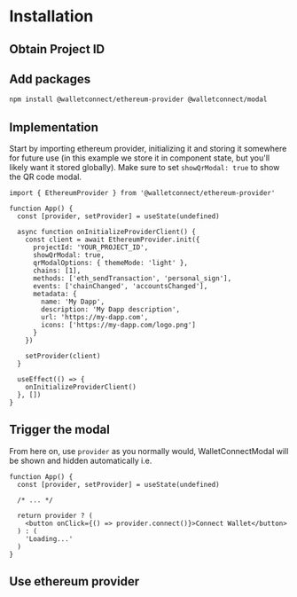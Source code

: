 
# Installation

<AboutEthereumProviderPartial />

## Obtain Project ID

<ObtainProjectIdPartial />

## Add packages

```bash npm2yarn
npm install @walletconnect/ethereum-provider @walletconnect/modal
```

## Implementation

Start by importing ethereum provider, initializing it and storing it somewhere for future use (in this example we store it in component state, but you'll likely want it stored globally). Make sure to set `showQrModal: true` to show the QR code modal.

```tsx
import { EthereumProvider } from '@walletconnect/ethereum-provider'

function App() {
  const [provider, setProvider] = useState(undefined)

  async function onInitializeProviderClient() {
    const client = await EthereumProvider.init({
      projectId: 'YOUR_PROJECT_ID',
      showQrModal: true,
      qrModalOptions: { themeMode: 'light' },
      chains: [1],
      methods: ['eth_sendTransaction', 'personal_sign'],
      events: ['chainChanged', 'accountsChanged'],
      metadata: {
        name: 'My Dapp',
        description: 'My Dapp description',
        url: 'https://my-dapp.com',
        icons: ['https://my-dapp.com/logo.png']
      }
    })

    setProvider(client)
  }

  useEffect(() => {
    onInitializeProviderClient()
  }, [])
}
```

## Trigger the modal

From here on, use `provider` as you normally would, WalletConnectModal will be shown and hidden automatically i.e.

```tsx
function App() {
  const [provider, setProvider] = useState(undefined)

  /* ... */

  return provider ? (
    <button onClick={() => provider.connect()}>Connect Wallet</button>
  ) : (
    'Loading...'
  )
}
```

## Use ethereum provider

<DocsEthereumProviderPartial />
